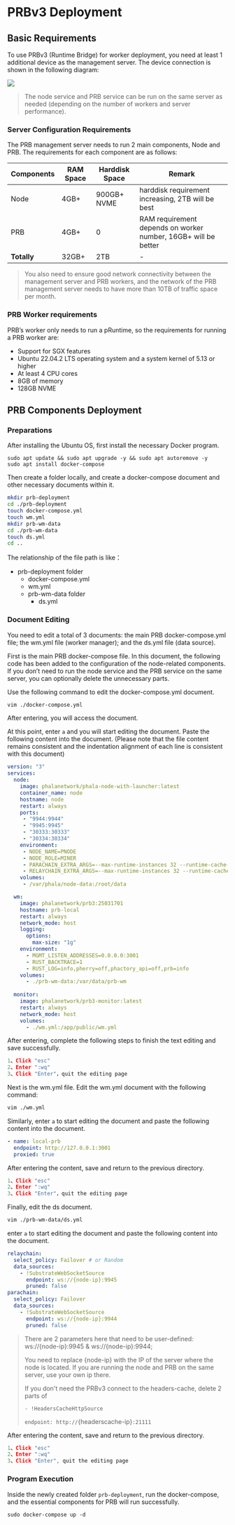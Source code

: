 # PRBv3 Deployment

## Basic Requirements

To use PRBv3 (Runtime Bridge) for worker deployment, you need at least 1 additional device as the management server. The device connection is shown in the following diagram:

<Frame>
    <img src="https://github.com/doyleguo/phala-wiki-next/assets/110812052/5ccdd9d5-a4da-434b-b231-fd8e64800873" />
</Frame>

> The node service and PRB service can be run on the same server as needed (depending on the number of workers and server performance).

### Server Configuration Requirements

The PRB management server needs to run 2 main components, Node and PRB. The requirements for each component are as follows:

| Components  | RAM Space | Harddisk Space | Remark                                                         |
| ----------- | --------- | -------------- | -------------------------------------------------------------- |
| Node        | 4GB+      | 900GB+ NVME    | harddisk requirement increasing, 2TB will be best              |
| PRB         | 4GB+      | 0              | RAM requirement depends on worker number, 16GB+ will be better |
| **Totally** | 32GB+     | 2TB            | -                                                              |

> You also need to ensure good network connectivity between the management server and PRB workers, and the network of the PRB management server needs to have more than 10TB of traffic space per month.

### PRB Worker requirements

PRB’s worker only needs to run a pRuntime, so the requirements for running a PRB worker are:

* Support for SGX features
* Ubuntu 22.04.2 LTS operating system and a system kernel of 5.13 or higher
* At least 4 CPU cores
* 8GB of memory
* 128GB NVME

## PRB Components Deployment

### Preparations

After installing the Ubuntu OS, first install the necessary Docker program.

```undefined
sudo apt update && sudo apt upgrade -y && sudo apt autoremove -y
sudo apt install docker-compose
```

Then create a folder locally, and create a docker-compose document and other necessary documents within it.

```bash
mkdir prb-deployment
cd ./prb-deployment
touch docker-compose.yml
touch wm.yml
mkdir prb-wm-data
cd ./prb-wm-data
touch ds.yml
cd ..
```

The relationship of the file path is like：

* prb-deployment folder
  * docker-compose.yml
  * wm.yml
  * prb-wm-data folder
    * ds.yml

### Document Editing

You need to edit a total of 3 documents: the main PRB docker-compose.yml file; the wm.yml file (worker manager); and the ds.yml file (data source).

First is the main PRB docker-compose file. In this document, the following code has been added to the configuration of the node-related components. If you don’t need to run the node service and the PRB service on the same server, you can optionally delete the unnecessary parts.

Use the following command to edit the docker-compose.yml document.

```bash
vim ./docker-compose.yml 
```

After entering, you will access the document.

At this point, enter `a` and you will start editing the document. Paste the following content into the document. (Please note that the file content remains consistent and the indentation alignment of each line is consistent with this document)

```yaml
version: "3"
services:
  node:
    image: phalanetwork/phala-node-with-launcher:latest
    container_name: node
    hostname: node
    restart: always
    ports:
     - "9944:9944"
     - "9945:9945"
     - "30333:30333"
     - "30334:30334"
    environment:
     - NODE_NAME=PNODE
     - NODE_ROLE=MINER
     - PARACHAIN_EXTRA_ARGS=--max-runtime-instances 32 --runtime-cache-size 8 --rpc-max-response-size 256
     - RELAYCHAIN_EXTRA_ARGS=--max-runtime-instances 32 --runtime-cache-size 8 --rpc-max-response-size 256
    volumes:
     - /var/phala/node-data:/root/data

  wm:
    image: phalanetwork/prb3:25031701
    hostname: prb-local
    restart: always
    network_mode: host
    logging:
      options:
        max-size: "1g"
    environment:
      - MGMT_LISTEN_ADDRESSES=0.0.0.0:3001
      - RUST_BACKTRACE=1
      - RUST_LOG=info,pherry=off,phactory_api=off,prb=info
    volumes:
      - ./prb-wm-data:/var/data/prb-wm
  
  monitor:
    image: phalanetwork/prb3-monitor:latest
    restart: always
    network_mode: host
    volumes:
      - ./wm.yml:/app/public/wm.yml
```

After entering, complete the following steps to finish the text editing and save successfully.

```javascript
1、Click "esc"
2、Enter ":wq"
3、Click "Enter"，quit the editing page
```

Next is the wm.yml file. Edit the wm.yml document with the following command:

```bash
vim ./wm.yml 
```

Similarly, enter `a` to start editing the document and paste the following content into the document.

```yaml
- name: local-prb
  endpoint: http://127.0.0.1:3001
  proxied: true
```

After entering the content, save and return to the previous directory.

```javascript
1、Click "esc"
2、Enter ":wq"
3、Click "Enter"，quit the editing page
```

Finally, edit the ds document.

```bash
vim ./prb-wm-data/ds.yml 
```

enter `a` to start editing the document and paste the following content into the document.

```yaml
relaychain:
  select_policy: Failover # or Random
  data_sources:
    - !SubstrateWebSocketSource
      endpoint: ws://{node-ip}:9945
      pruned: false
parachain:
  select_policy: Failover
  data_sources:
    - !SubstrateWebSocketSource
      endpoint: ws://{node-ip}:9944
      pruned: false
```

> There are 2 parameters here that need to be user-defined: ws://{node-ip}:9945 & ws://{node-ip}:9944;
>
> You need to replace {node-ip} with the IP of the server where the node is located. If you are running the node and PRB on the same server, use your own ip there.
>
> If you don't need the PRBv3 connect to the headers-cache, delete 2 parts of&#x20;
>
> `- !HeadersCacheHttpSource`&#x20;
>
> `endpoint: http://`{headerscache-ip}`:21111`

After entering the content, save and return to the previous directory.

```javascript
1、Click "esc"
2、Enter ":wq"
3、Click "Enter", quit the editing page
```

### Program Execution

Inside the newly created folder `prb-deployment`, run the docker-compose, and the essential components for PRB will run successfully.

```undefined
sudo docker-compose up -d
```
